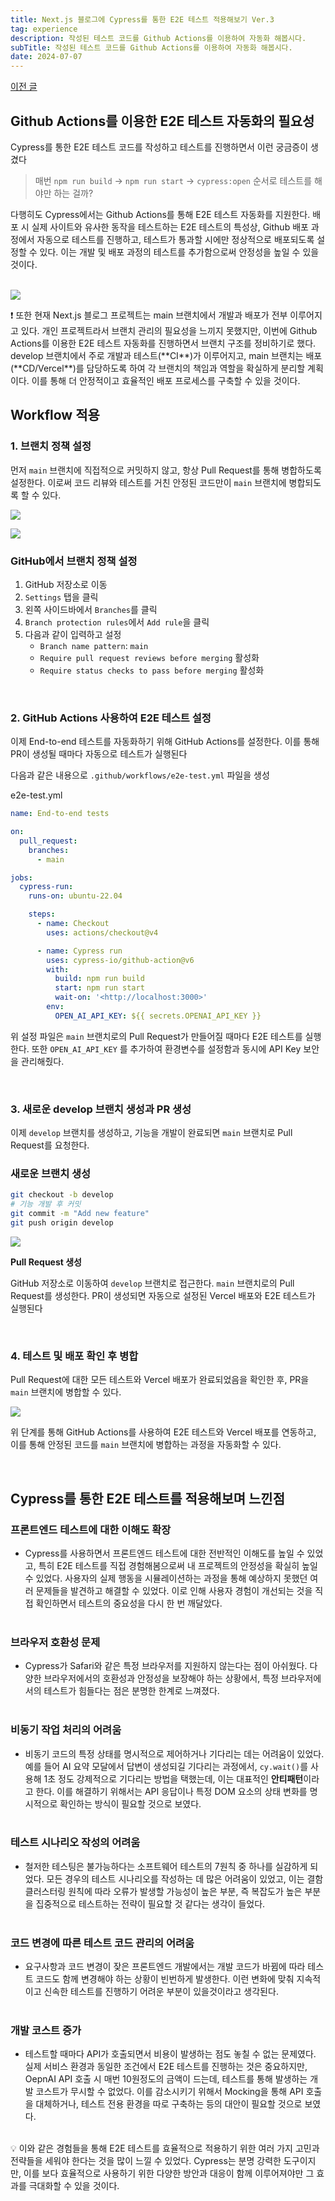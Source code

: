 ```yaml
---
title: Next.js 블로그에 Cypress를 통한 E2E 테스트 적용해보기 Ver.3
tag: experience
description: 작성된 테스트 코드를 Github Actions를 이용하여 자동화 해봅시다.
subTitle: 작성된 테스트 코드를 Github Actions를 이용하여 자동화 해봅시다.
date: 2024-07-07
---
```



[이전 글](https://www.banghojin.site/experience/next-blog-test2)

## Github Actions를 이용한 E2E 테스트 자동화의 필요성

Cypress를 통한 E2E 테스트 코드를 작성하고 테스트를 진행하면서 이런 궁금증이 생겼다

> 매번 `npm run build` → `npm run start` → `cypress:open` 순서로 테스트를 해야만 하는 걸까?

다행히도 Cypress에서는 Github Actions를 통해 E2E 테스트 자동화를 지원한다. 배포 시 실제 사이트와 유사한 동작을 테스트하는 E2E 테스트의 특성상, Github 배포 과정에서 자동으로 테스트를 진행하고, 테스트가 통과할 시에만 정상적으로 배포되도록 설정할 수 있다. 이는 개발 및 배포 과정의 테스트를 추가함으로써 안정성을 높일 수 있을것이다.<br/><br/>

![](/images/experience/next-blog-test3/1.png)

<Callout>
❗ 또한 현재 Next.js 블로그 프로젝트는 main 브랜치에서 개발과 배포가 전부 이루어지고 있다. 개인 프로젝트라서 브랜치 관리의 필요성을 느끼지 못했지만, 이번에 Github Actions를 이용한 E2E 테스트 자동화를 진행하면서 브랜치 구조를 정비하기로 했다. develop 브랜치에서 주로 개발과 테스트(**CI**)가 이루어지고, main 브랜치는 배포(**CD/Vercel**)를 담당하도록 하여 각 브랜치의 책임과 역할을 확실하게 분리할 계획이다. 이를 통해 더 안정적이고 효율적인 배포 프로세스를 구축할 수 있을 것이다.

</Callout>

<br />

## Workflow 적용

### 1. 브랜치 정책 설정

먼저 `main` 브랜치에 직접적으로 커밋하지 않고, 항상 Pull Request를 통해 병합하도록 설정한다. 이로써 코드 리뷰와 테스트를 거친 안정된 코드만이 `main` 브랜치에 병합되도록 할 수 있다.

![](/images/experience/next-blog-test3/2.png)

![](/images/experience/next-blog-test3/3.png)

### GitHub에서 브랜치 정책 설정

1. GitHub 저장소로 이동
2. `Settings` 탭을 클릭
3. 왼쪽 사이드바에서 `Branches`를 클릭
4. `Branch protection rules`에서 `Add rule`을 클릭
5. 다음과 같이 입력하고 설정
   - `Branch name pattern`: `main`
   - `Require pull request reviews before merging` 활성화
   - `Require status checks to pass before merging` 활성화

<br />

### 2. GitHub Actions 사용하여 E2E 테스트 설정

이제 End-to-end 테스트를 자동화하기 위해 GitHub Actions를 설정한다. 이를 통해 PR이 생성될 때마다 자동으로 테스트가 실행된다

다음과 같은 내용으로 `.github/workflows/e2e-test.yml` 파일을 생성

<FileName>e2e-test.yml</FileName>

```yaml
name: End-to-end tests

on:
  pull_request:
    branches:
      - main

jobs:
  cypress-run:
    runs-on: ubuntu-22.04

    steps:
      - name: Checkout
        uses: actions/checkout@v4

      - name: Cypress run
        uses: cypress-io/github-action@v6
        with:
          build: npm run build
          start: npm run start
          wait-on: '<http://localhost:3000>'
        env:
          OPEN_AI_API_KEY: ${{ secrets.OPENAI_API_KEY }}
```

위 설정 파일은 `main` 브랜치로의 Pull Request가 만들어질 때마다 E2E 테스트를 실행한다. 또한 `OPEN_AI_API_KEY` 를 추가하여 환경변수를 설정함과 동시에 API Key 보안을 관리해줬다.

<br />

### 3. 새로운 develop 브랜치 생성과 PR 생성

이제 `develop` 브랜치를 생성하고, 기능을 개발이 완료되면 `main` 브랜치로 Pull Request를 요청한다.

### 새로운 브랜치 생성

```bash
git checkout -b develop
# 기능 개발 후 커밋
git commit -m "Add new feature"
git push origin develop

```

![](/images/experience/next-blog-test3/4.png)

**Pull Request 생성**

GitHub 저장소로 이동하여 `develop` 브랜치로 접근한다. `main` 브랜치로의 Pull Request를 생성한다. PR이 생성되면 자동으로 설정된 Vercel 배포와 E2E 테스트가 실행된다

<br />

### 4. 테스트 및 배포 확인 후 병합

Pull Request에 대한 모든 테스트와 Vercel 배포가 완료되었음을 확인한 후, PR을 `main` 브랜치에 병합할 수 있다.

![](/images/experience/next-blog-test3/5.png)

위 단계를 통해 GitHub Actions를 사용하여 E2E 테스트와 Vercel 배포를 연동하고, 이를 통해 안정된 코드를 `main` 브랜치에 병합하는 과정을 자동화할 수 있다.

<br />

## Cypress를 통한 E2E 테스트를 적용해보며 느낀점

### **프론트엔드 테스트에 대한 이해도 확장**

- Cypress를 사용하면서 프론트엔드 테스트에 대한 전반적인 이해도를 높일 수 있었고, 특히 E2E 테스트를 직접 경험해봄으로써 내 프로젝트의 안정성을 확실히 높일 수 있었다. 사용자의 실제 행동을 시뮬레이션하는 과정을 통해 예상하지 못했던 여러 문제들을 발견하고 해결할 수 있었다. 이로 인해 사용자 경험이 개선되는 것을 직접 확인하면서 테스트의 중요성을 다시 한 번 깨달았다.<br /><br />

### **브라우저 호환성 문제**

- Cypress가 Safari와 같은 특정 브라우저를 지원하지 않는다는 점이 아쉬웠다. 다양한 브라우저에서의 호환성과 안정성을 보장해야 하는 상황에서, 특정 브라우저에서의 테스트가 힘들다는 점은 분명한 한계로 느껴졌다.<br /><br />

### **비동기 작업 처리의 어려움**

- 비동기 코드의 특정 상태를 명시적으로 제어하거나 기다리는 데는 어려움이 있었다. 예를 들어 AI 요약 모달에서 답변이 생성되길 기다리는 과정에서, `cy.wait()`를 사용해 1초 정도 강제적으로 기다리는 방법을 택했는데, 이는 대표적인 **안티패턴**이라고 한다. 이를 해결하기 위해서는 API 응답이나 특정 DOM 요소의 상태 변화를 명시적으로 확인하는 방식이 필요할 것으로 보였다.<br /><br />

### **테스트 시나리오 작성의 어려움**

- 철저한 테스팅은 불가능하다는 소프트웨어 테스트의 7원칙 중 하나를 실감하게 되었다. 모든 경우의 테스트 시나리오를 작성하는 데 많은 어려움이 있었고, 이는 결함 클러스터링 원칙에 따라 오류가 발생할 가능성이 높은 부분, 즉 복잡도가 높은 부분을 집중적으로 테스트하는 전략이 필요할 것 같다는 생각이 들었다.<br /><br />

### **코드 변경에 따른 테스트 코드 관리의 어려움**

- 요구사항과 코드 변경이 잦은 프론트엔드 개발에서는 개발 코드가 바뀜에 따라 테스트 코드도 함께 변경해야 하는 상황이 빈번하게 발생한다. 이런 변화에 맞춰 지속적이고 신속한 테스트를 진행하기 어려운 부분이 있을것이라고 생각된다.<br /><br />

### **개발 코스트 증가**

- 테스트할 때마다 API가 호출되면서 비용이 발생하는 점도 놓칠 수 없는 문제였다. 실제 서비스 환경과 동일한 조건에서 E2E 테스트를 진행하는 것은 중요하지만, OepnAI API 호출 시 매번 10원정도의 금액이 드는데, 테스트를 통해 발생하는 개발 코스트가 무시할 수 없었다. 이를 감소시키기 위해서 Mocking을 통해 API 호출을 대체하거나, 테스트 전용 환경을 따로 구축하는 등의 대안이 필요할 것으로 보였다.<br /><br />

<Callout>
  💡 이와 같은 경험들을 통해 E2E 테스트를 효율적으로 적용하기 위한 여러 가지 고민과 전략들을 세워야
  한다는 것을 많이 느낄 수 있었다. Cypress는 분명 강력한 도구이지만, 이를 보다 효율적으로 사용하기
  위한 다양한 방안과 대응이 함께 이루어져야만 그 효과를 극대화할 수 있을 것이다.
</Callout>

<br />
